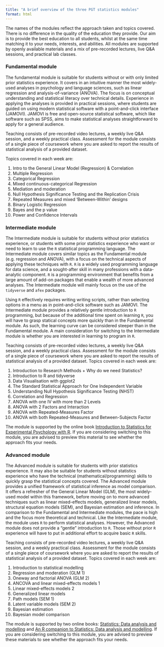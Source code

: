 ```yaml
---
title: "A brief overview of the three PGT statistics modules"
format: html
---
```


The names of the modules reflect the approach taken and topics covered. There is no difference in the quality of the education they provide. Our aim is to provide the best education to all students, whilst at the same time matching it to your needs, interests, and abilities. All modules are supported by openly available materials and a mix of pre-recorded lectures, live Q&A sessions, and practical lab classes.

### Fundamental module

The fundamental module is suitable for students without or with only limited prior statistics experience. It covers in an intuitive manner the most widely-used analyses in psychology and language sciences, such as linear regression and analysis-of-variance (ANOVA). The focus is on conceptual understanding and statistical literacy over technical details. Experience in applying the analyses is provided in practical sessions, where students are guided on using modern statistical software with a point-and-click interface (JAMOVI). JAMOVI is free and open-source statistical software, which like software such as SPSS, aims to make statistical analyses straightforward to apply for a general audience.

Teaching consists of pre-recorded video lectures, a weekly live Q&A session, and a weekly practical class. Assessment for the module consists of a single piece of coursework where you are asked to report the results of statistical analysis of a provided dataset. 

Topics covered in each week are:

1. Intro to the General Linear Model (Regression) & Correlation
2. Multiple Regression
3. Categorical Regression
4. Mixed continuous-categorical Regression
5. Mediation and moderation
6. Null Hypothesis Significance Testing and the Replication Crisis
7. Repeated Measures and mixed 'Between-Within' designs
8. Binary Logistic Regression
9. Bayes and the p value
10. Power and Confidence Intervals

### Intermediate module

The Intermediate module is suitable for students without prior statistics experience, or students with some prior statistics experience who want or need to learn to use the `R` statistical programming language. The Intermediate module covers similar topics as the Fundamental module (e.g. regression and ANOVA), with a focus on the technical aspects of applying these techniques with `R`. `R` is a widely used programming language for data science, and a sought-after skill in many professions with a data-analytic component. `R` is a programming environment that benefits from a large amount of add-on packages that enable a wealth of more advanced analyses. The Intermediate module will mainly focus on the use of the `tidyverse` and `afex` packages. 

Using `R` effectively requires writing writing scripts, rather than selecting options in a menu as in point-and-click software such as JAMOVI. The Intermediate module provides a relatively gentle introduction to `R` programming, but because of the additional time spent on learning `R`, you will have to grasp statical concepts more quickly than in the Fundamental module. As such, the learning curve can be considered steeper than in the Fundamental module. A main consideration for switching to the Intermediate module is whether you are interested in learning to program in `R`.

Teaching consists of pre-recorded video lectures, a weekly live Q&A session, and a weekly practical class. Assessment for the module consists of a single piece of coursework where you are asked to report the results of statistical analysis of a provided dataset. Topics covered in each week are:

1. Introduction to Research Methods + Why do we need Statistics?
2. Introduction to R and tidyverse
3. Data Visualisation with ggplot2
4. The Standard Statistical Approach for One Independent Variable
5. Understanding Null Hypothesis Significance Testing (NHST)
6. Correlation and Regression
7. ANOVA with one IV with more than 2 Levels
8. ANOVA with 2 Factors and Interaction
9. ANOVA with Repeated-Measures Factor
10. ANOVA with both Repeated-Measures and Between-Subjects Factor

The module is supported by the online book [Introduction to Statistics for Experimental Psychology with R](https://singmann.github.io/stats_for_experiments/). If you are considering switching to this module, you are advised to preview this material to see whether the approach fits your needs.

### Advanced module

The Advanced module is suitable for students with prior statistics experience. It may also be suitable for students without statistics experience who have the technical (mathematical/programming) skills to quickly grasp the statistical concepts covered. The Advanced module provides a unified framework of statistical inference as model comparison. It offers a refresher of the General Linear Model (GLM), the most widely-used model within this framework, before moving on to more advanced techniques such as linear mixed-effects models, generalized linear models, structural equation models (SEM), and Bayesian estimation and inference. In comparison to the Fundamental and Intermediate modules, the pace is high and the focus more theoretical and technical. Like the Intermediate module, the module uses `R` to perform statistical analyses. However, the Advanced module does not provide a "gentle" introduction to `R`. Those without prior `R` experience will have to put in additional effort to acquire basic `R` skills.

Teaching consists of pre-recorded video lectures, a weekly live Q&A session, and a weekly practical class. Assessment for the module consists of a single piece of coursework where you are asked to report the results of statistical analysis of a provided dataset. Topics covered in each week are:

1. Introduction to statistical modelling
2. Regression and moderation (GLM 1)
3. Oneway and factorial ANOVA (GLM 2)
4. ANCOVA and linear mixed-effects models 1
5. Linear mixed-effects models 2
6. Generalized linear models
7. Path models (SEM 1)
8. Latent variable models (SEM 2)
9. Bayesian estimation
10. Bayesian model comparison

The module is supported by two online books: [Statistics: Data analysis and modelling](https://mspeekenbrink.github.io/sdam-book/) and [An R companion to Statistics: Data analysis and modelling](https://mspeekenbrink.github.io/sdam-r-companion/). If you are considering switching to this module, you are advised to preview these materials to see whether the approach fits your needs.
